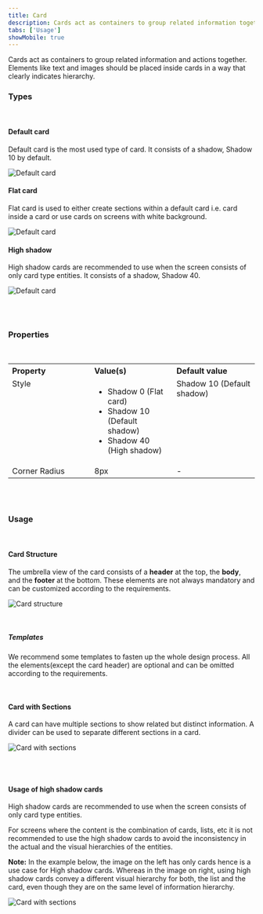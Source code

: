 ```yaml
---
title: Card
description: Cards act as containers to group related information together.
tabs: ['Usage']
showMobile: true
---
```


Cards act as containers to group related information and actions together. Elements like text and images should be placed inside cards in a way that clearly indicates hierarchy.

### Types

<br/>

#### Default card
Default card is the most used type of card. It consists of a shadow, Shadow 10 by default.

![Default card](./images/mcard-1.png)

#### Flat card
Flat card is used to either create sections within a default card i.e. card inside a card or use cards on screens with white background.

![Default card](./images/mcard-2.png)

#### High shadow
High shadow cards are recommended to use when the screen consists of only card type entities. It consists of a shadow, Shadow 40. 

![Default card](./images/mcard-3.png)

<br/>
<br/>

### Properties

<br/>

<table style="width: 100%">
  <tbody>
    <tr>
      <th style="width:33%; text-align: left;">Property</th>
      <th style="width:33%; text-align: left;">Value(s)</th>
      <th style="width:33%; text-align: left;">Default value</th>
    </tr>
    <tr style="vertical-align: top">
      <td>Style</td>
      <td>
        <ul>
          <li>Shadow 0 (Flat card)</li>
          <li>Shadow 10 (Default shadow)</li>
          <li>Shadow 40 (High shadow)</li>
        </ul>
      </td>
      <td>Shadow 10 (Default shadow)</td>
    </tr>
    <tr style="vertical-align: top">
      <td>Corner Radius</td>
      <td>8px</td>
      <td>-</td>
    </tr>
  </tbody>
</table>

<br/>
<br/>

### Usage

<br/>

#### Card Structure

The umbrella view of the card consists of a **header** at the top, the **body**, and the **footer** at the bottom. 
These elements are not always mandatory and can be customized according to the requirements.

![Card structure](./images/mcard-4.png)

<br/>

##### Templates

We recommend some templates to fasten up the whole design process. 
All the elements(except the card header) are optional and can be omitted according to the requirements. 

<br/>

#### Card with Sections

A card can have multiple sections to show related but distinct information. 
A divider can be used to separate different sections in a card.

![Card with sections](./images/mcard-5.png)

<br/>
<br/>

#### Usage of high shadow cards

High shadow cards are recommended to use when the screen consists of only card type entities. 

For screens where the content is the combination of cards, lists, etc it is not recommended to use the high shadow cards to avoid the inconsistency in the actual and the visual hierarchies of the entities. 

**Note:** In the example below, the image on the left has only cards hence is a use case for High shadow cards. Whereas in the image on right, using high shadow cards convey a different visual hierarchy for both, the list and the card, even though they are on the same level of information hierarchy. 

![Card with sections](./images/mcard-6.png)

<br/>